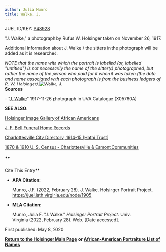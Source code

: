 ```yaml
---
author: Julia Munro
title: Walke, J.
---
```

JUEL ID/KEY: [P48928](http://juel.iath.virginia.edu/public_person?person=48928 "P48928")

"J. Walke," a photograph by Rufus W. Holsinger taken on November 26, 1917.

Additional information about J. Walke / the sitters in the photograph will be added as it is researched. 

_NOTE that the name with which the portrait is labelled (or, labelled "untitled") is not necessarily the name of the sitter(s) photographed, but rather the name of the person who paid for it when it was taken (the date and name associated with each photograph is from the business ledgers of R. W. Holsinger)._![Walke, J.](https://iiif.lib.virginia.edu/iiif/uva-lib:1048920/full/1000,1337/0/default.jpg "Walke, J.")   
**Sources**

\- "[J. Walke](https://search.lib.virginia.edu/sources/images/items/uva-lib:1048920 "Walke, J.")" 1917-11-26 photograph in UVA Catalogue (X05760A)  

**SEE ALSO**:

[Holsinger Image Gallery of African Americans](http://rwholsingerphotos.org/images.php "Holsinger Image Gallery of African Americans")

[J. F. Bell Funeral Home Records](http://www2.vcdh.virginia.edu/afam/raceandplace/perl_scripts/funeral_search.html "J. F. Bell Funeral Home Database")

[Charlottesville City Directory, 1914-15 \[Hathi Trust\]](https://catalog.hathitrust.org/Record/101954103 "Charlottesville City Directory, 1914-15") 

[1870 & 1910 U. S. Census - Charlottesville & Esmont Communities](http://www2.vcdh.virginia.edu/afam/raceandplace/census/search_both.html "1870 & 1910 U. S. Census: Charlottesville and Esmont Communities")

##### **  
Cite This Entry**

*   **APA Citation:**
    
    Munro, J.F. (2022, February 28). J. Walke. Holsinger Portrait Project. https://juel.iath.virginia.edu/node/1905
    
*   **MLA Citation:**
    
    Munro, Julia F. "J. Walke." _Holsinger Portrait Project_. Univ. Virginia (2022, February 28). Web. \[Date accessed\].
    

First published: May 8, 2020

[**Return to the Holsinger Main Page**](http://juel.iath.virginia.edu/node/980) **or [African-American Portraiture List of Names](http://juel.iath.virginia.edu/node/996)**